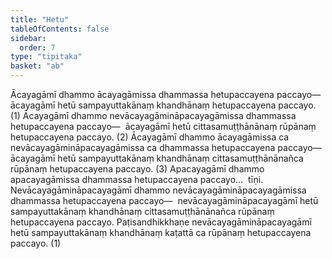 ```yaml
---
title: "Hetu"
tableOfContents: false
sidebar:
  order: 7
type: "tipitaka"
basket: "ab"
---
```



<DynamicBreadcrumb />

<Division number="45">

<Paragraph number="1560">
Ācayagāmī dhammo ācayagāmissa dhammassa hetupaccayena paccayo—  ācayagāmī hetū sampayuttakānaṃ khandhānaṃ hetupaccayena paccayo. (1)
</Paragraph>

<Paragraph number="1561">
Ācayagāmī dhammo nevācayagāmināpacayagāmissa dhammassa hetupaccayena paccayo—  ācayagāmī hetū cittasamuṭṭhānānaṃ rūpānaṃ hetupaccayena paccayo. (2)
</Paragraph>

<Paragraph number="1562">
Ācayagāmī dhammo ācayagāmissa ca nevācayagāmināpacayagāmissa ca dhammassa hetupaccayena paccayo—  ācayagāmī hetū sampayuttakānaṃ khandhānaṃ cittasamuṭṭhānānañca rūpānaṃ hetupaccayena paccayo. (3)
</Paragraph>

<Paragraph number="1563">
Apacayagāmī dhammo apacayagāmissa dhammassa hetupaccayena paccayo…  tīṇi.
</Paragraph>

<Paragraph number="1564">
Nevācayagāmināpacayagāmī dhammo nevācayagāmināpacayagāmissa dhammassa hetupaccayena paccayo—  nevācayagāmināpacayagāmī hetū sampayuttakānaṃ khandhānaṃ cittasamuṭṭhānānañca rūpānaṃ hetupaccayena paccayo. Paṭisandhikkhaṇe nevācayagāmināpacayagāmī hetū sampayuttakānaṃ khandhānaṃ kaṭattā ca rūpānaṃ hetupaccayena paccayo. (1)
</Paragraph>
</Division>